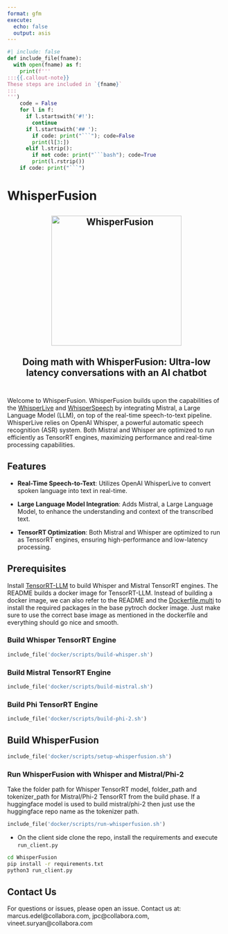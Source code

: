 ```yaml
---
format: gfm
execute:
  echo: false
  output: asis
---
```


```python
#| include: false
def include_file(fname):
  with open(fname) as f:
    print(f'''
:::{{.callout-note}}
These steps are included in `{fname}`
:::
''')
    code = False
    for l in f:
      if l.startswith('#!'):
        continue
      if l.startswith('## '):
        if code: print("```"); code=False
        print(l[3:])
      elif l.strip():
        if not code: print("```bash"); code=True
        print(l.rstrip())
    if code: print("```")
```

# WhisperFusion

<h2 align="center">
  <a href="https://www.youtube.com/watch?v=_PnaP0AQJnk"><img
src="https://img.youtube.com/vi/_PnaP0AQJnk/0.jpg" style="background-color:rgba(0,0,0,0);" height=300 alt="WhisperFusion"></a>
  <br><br>Doing math with WhisperFusion: Ultra-low latency conversations with an AI chatbot<br><br>
</h2>

Welcome to WhisperFusion. WhisperFusion builds upon the capabilities of the [WhisperLive](https://github.com/collabora/WhisperLive) and [WhisperSpeech](https://github.com/collabora/WhisperSpeech) by integrating Mistral, a Large Language Model (LLM), on top of the real-time speech-to-text pipeline. WhisperLive relies on OpenAI Whisper, a powerful automatic speech recognition (ASR) system. Both Mistral and Whisper are optimized to run efficiently as TensorRT engines, maximizing performance and real-time processing capabilities.

## Features
- **Real-Time Speech-to-Text**: Utilizes OpenAI WhisperLive to convert spoken language into text in real-time.

- **Large Language Model Integration**: Adds Mistral, a Large Language Model, to enhance the understanding and context of the transcribed text.

- **TensorRT Optimization**: Both Mistral and Whisper are optimized to run as TensorRT engines, ensuring high-performance and low-latency processing.

## Prerequisites
Install [TensorRT-LLM](https://github.com/NVIDIA/TensorRT-LLM/blob/main/docs/source/installation.md) to build Whisper and Mistral TensorRT engines. The README builds a docker image for TensorRT-LLM. 
Instead of building a docker image, we can also refer to the README and the [Dockerfile.multi](https://github.com/NVIDIA/TensorRT-LLM/blob/main/docker/Dockerfile.multi) to install the required packages in the base pytroch docker image. Just make sure to use the correct base image as mentioned in the dockerfile and everything should go nice and smooth.

### Build Whisper TensorRT Engine

```python
include_file('docker/scripts/build-whisper.sh')
```

### Build Mistral TensorRT Engine

```python
include_file('docker/scripts/build-mistral.sh')
```

### Build Phi TensorRT Engine

```python
include_file('docker/scripts/build-phi-2.sh')
```

## Build WhisperFusion

```python
include_file('docker/scripts/setup-whisperfusion.sh')
```

### Run WhisperFusion with Whisper and Mistral/Phi-2

Take the folder path for Whisper TensorRT model, folder_path and tokenizer_path for Mistral/Phi-2 TensorRT from the build phase. If a huggingface model is used to build mistral/phi-2 then just use the huggingface repo name as the tokenizer path.

```python
include_file('docker/scripts/run-whisperfusion.sh')
```

- On the client side clone the repo, install the requirements and execute `run_client.py`
```bash
cd WhisperFusion
pip install -r requirements.txt
python3 run_client.py
```

## Contact Us
For questions or issues, please open an issue.
Contact us at: marcus.edel@collabora.com, jpc@collabora.com, vineet.suryan@collabora.com
